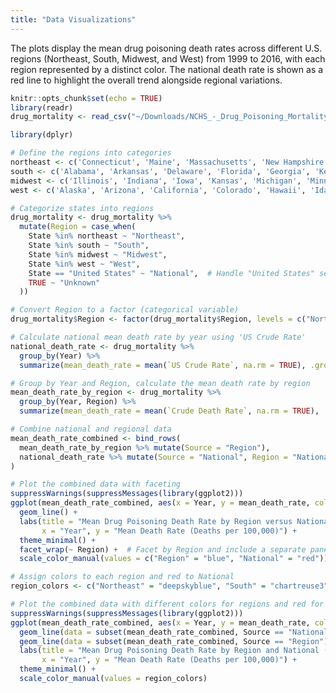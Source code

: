 ```yaml
---
title: "Data Visualizations"
---
```


The plots display the mean drug poisoning death rates across different U.S. regions (Northeast, South, Midwest, and West) from 1999 to 2016, with each region represented by a distinct color. The national death rate is shown as a red line to highlight the overall trend alongside regional variations.

```r
knitr::opts_chunk$set(echo = TRUE)
library(readr)
drug_mortality <- read_csv("~/Downloads/NCHS_-_Drug_Poisoning_Mortality_by_State__United_States_20241018.csv", show_col_types = FALSE)
```

```r
library(dplyr)

# Define the regions into categories
northeast <- c('Connecticut', 'Maine', 'Massachusetts', 'New Hampshire', 'New Jersey', 'New York', 'Pennsylvania', 'Rhode Island', 'Vermont')
south <- c('Alabama', 'Arkansas', 'Delaware', 'Florida', 'Georgia', 'Kentucky', 'Louisiana', 'Maryland', 'Mississippi', 'North Carolina', 'Oklahoma', 'South Carolina', 'Tennessee', 'Texas', 'Virginia', 'West Virginia', 'District of Columbia')  # Added D.C.to South region
midwest <- c('Illinois', 'Indiana', 'Iowa', 'Kansas', 'Michigan', 'Minnesota', 'Missouri', 'Nebraska', 'North Dakota', 'Ohio', 'South Dakota', 'Wisconsin')
west <- c('Alaska', 'Arizona', 'California', 'Colorado', 'Hawaii', 'Idaho', 'Montana', 'Nevada', 'New Mexico', 'Oregon', 'Utah', 'Washington', 'Wyoming')

# Categorize states into regions
drug_mortality <- drug_mortality %>%
  mutate(Region = case_when(
    State %in% northeast ~ "Northeast",
    State %in% south ~ "South",
    State %in% midwest ~ "Midwest",
    State %in% west ~ "West",
    State == "United States" ~ "National",  # Handle "United States" separately
    TRUE ~ "Unknown"
  ))

# Convert Region to a factor (categorical variable)
drug_mortality$Region <- factor(drug_mortality$Region, levels = c("Northeast", "South", "Midwest", "West", "National"))
```
```r
# Calculate national mean death rate by year using 'US Crude Rate'
national_death_rate <- drug_mortality %>%
  group_by(Year) %>%
  summarize(mean_death_rate = mean(`US Crude Rate`, na.rm = TRUE), .groups = 'drop')

# Group by Year and Region, calculate the mean death rate by region
mean_death_rate_by_region <- drug_mortality %>%
  group_by(Year, Region) %>%
  summarize(mean_death_rate = mean(`Crude Death Rate`, na.rm = TRUE), .groups = 'drop')

# Combine national and regional data
mean_death_rate_combined <- bind_rows(
  mean_death_rate_by_region %>% mutate(Source = "Region"),
  national_death_rate %>% mutate(Source = "National", Region = "National")  # Label National data as a region
)

# Plot the combined data with faceting
suppressWarnings(suppressMessages(library(ggplot2)))
ggplot(mean_death_rate_combined, aes(x = Year, y = mean_death_rate, color = Source, linetype = Source)) +
  geom_line() +
  labs(title = "Mean Drug Poisoning Death Rate by Region versus National (1999-2016)",
       x = "Year", y = "Mean Death Rate (Deaths per 100,000)") +
  theme_minimal() +
  facet_wrap(~ Region) +  # Facet by Region and include a separate panel for National
  scale_color_manual(values = c("Region" = "blue", "National" = "red"))  # Customize colors for the lines
```

```r
# Assign colors to each region and red to National
region_colors <- c("Northeast" = "deepskyblue", "South" = "chartreuse3", "Midwest" = "darkorchid3", "West" = "orange", "National" = "red")

# Plot the combined data with different colors for regions and red for the national line
suppressWarnings(suppressMessages(library(ggplot2)))
ggplot(mean_death_rate_combined, aes(x = Year, y = mean_death_rate, color = Region)) +
  geom_line(data = subset(mean_death_rate_combined, Source == "National"), linewidth = 1.5, color = "red") +  # Red National line
  geom_line(data = subset(mean_death_rate_combined, Source == "Region"), alpha = 0.7) +  # Regional lines with transparency
  labs(title = "Mean Drug Poisoning Death Rate by Region and National (1999-2016)",
       x = "Year", y = "Mean Death Rate (Deaths per 100,000)") +
  theme_minimal() +
  scale_color_manual(values = region_colors)
```